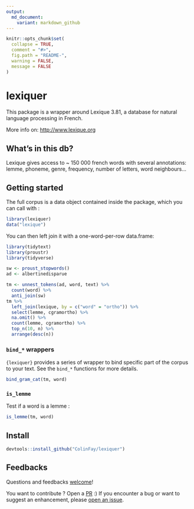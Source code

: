 ```yaml
---
output:
  md_document:
    variant: markdown_github
---
```


<!-- README.md is generated from README.Rmd. Please edit that file -->

```r
knitr::opts_chunk$set(
  collapse = TRUE,
  comment = "#>",
  fig.path = "README-", 
  warning = FALSE, 
  message = FALSE
)
```

# lexiquer

This package is a wrapper around Lexique 3.81, a database for natural language processing in French. 

More info on: [http://www.lexique.org](http://www.lexique.org)

## What's in this db?

Lexique gives access to ~ 150 000 french words with several annotations: lemme, phoneme, genre, frequency, number of letters, word neighbours... 

## Getting started

The full corpus is a data object contained inside the package, which you can call with :

```r
library(lexiquer)
data("lexique")
```

You can then left join it with a one-word-per-row data.frame: 

```r
library(tidytext)
library(proustr)
library(tidyverse)

sw <- proust_stopwords()
ad <- albertinedisparue

tm <- unnest_tokens(ad, word, text) %>%
  count(word) %>%
  anti_join(sw) 
tm %>%
  left_join(lexique, by = c("word" = "ortho")) %>%
  select(lemme, cgramortho) %>%
  na.omit() %>%
  count(lemme, cgramortho) %>%
  top_n(10, n) %>%
  arrange(desc(n))
```

### `bind_*` wrappers

`{lexiquer}` provides a series of wrapper to bind specific part of the corpus to your text. See the `bind_*` functions for more details. 

```r
bind_gram_cat(tm, word)
```

### `is_lemme` 

Test if a word is a lemme : 

```r
is_lemme(tm, word)
```


## Install 

```r
devtools::install_github("ColinFay/lexiquer")
```

## Feedbacks 

Questions and feedbacks [welcome](mailto:contact@colinfay.me)!

You want to contribute ? Open a [PR](https://github.com/ColinFay/lexiquer/pulls) :) If you encounter a bug or want to suggest an enhancement, please [open an issue](https://github.com/ColinFay/lexiquer/issues).


